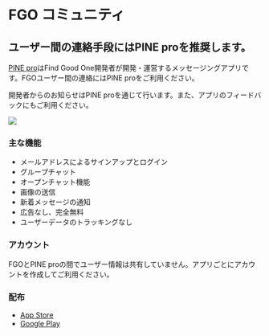 # FGO コミュニティ

## ユーザー間の連絡手段にはPINE proを推奨します。

[PINE pro](https://pinepro.ml/)はFind Good One開発者が開発・運営するメッセージングアプリです。FGOユーザー間の連絡にはPINE proをご利用ください。

開発者からのお知らせはPINE proを通じて行います。また、アプリのフィードバックにもご利用ください。

![](./img23.jpg)

### 主な機能

- メールアドレスによるサインアップとログイン
- グループチャット
- オープンチャット機能
- 画像の送信
- 新着メッセージの通知
- 広告なし、完全無料
- ユーザーデータのトラッキングなし

### アカウント

FGOとPINE proの間でユーザー情報は共有していません。アプリごとにアカウントを作成してご利用ください。

### 配布

- [App Store](https://apps.apple.com/jp/app/pine-pro/id1560540009)
- [Google Play](https://play.google.com/store/apps/details?id=net.votepurchase.pine)